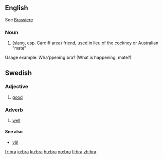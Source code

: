 ==English==
See [[Brassiere]]

===Noun===
#(slang, esp. Cardiff area) friend, used in lieu of the cockney or Australian "mate"

Usage example: Wha'ppening bra? (What is happening, mate?)

==Swedish==
{{sv-adj|bra|bra|bra|bra|bättre|bäste|bästa|bäst}}
===Adjective===

# [[good]]

===Adverb===
#[[well]]

====See also====
*[[väl]]

[[fr:bra]]
[[io:bra]]
[[ku:bra]]
[[hu:bra]]
[[no:bra]]
[[fi:bra]]
[[zh:bra]]